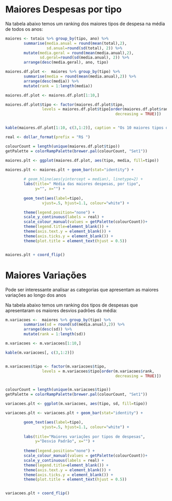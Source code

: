 
# Maiores Despesas por tipo

Na tabela abaixo temos um ranking dos maiores tipos de despesa na média de todos os anos:

```r

maiores <- totais %>% group_by(tipo, ano) %>% 
        summarise(media.anual = round(mean(total),2),
                  sd.anual=round(sd(total), 2)) %>%
        mutate(media.geral = round(mean(media.anual),2),
               sd.geral=round(sd(media.anual), 2)) %>%
        arrange(desc(media.geral), ano, tipo)


```

```r
maiores.df.plot <-  maiores %>% group_by(tipo) %>% 
        summarise(media = round(mean(media.anual),2)) %>%
        arrange(desc(media)) %>%
        mutate(rank = 1:length(media))

maiores.df.plot <- maiores.df.plot[1:10,]

maiores.df.plot$tipo <- factor(maiores.df.plot$tipo,
                levels = maiores.df.plot$tipo[order(maiores.df.plot$rank,
                                                decreasing = TRUE)])


kable(maiores.df.plot[1:10, c(3,1:2)], caption = "Os 10 maiores tipos de despesas")
```


```r

real <- dollar_format(prefix = "R$ ")

colourCount = length(unique(maiores.df.plot$tipo))
getPalette = colorRampPalette(brewer.pal(colourCount, "Set1"))

maiores.plt <- ggplot(maiores.df.plot, aes(tipo, media, fill=tipo))

maiores.plt <- maiores.plt + geom_bar(stat="identity") +
 
        # geom_hline(aes(yintercept = median), linetype=2) +
        labs(title=" Média das maiores despesas, por tipo", 
             y="", x="") + 
                
        geom_text(aes(label=tipo),
                vjust=.5, hjust=1.1, colour="white") +

        theme(legend.position="none") +    
        scale_y_continuous(labels = real) +
        scale_colour_manual(values = getPalette(colourCount))+                
        theme(legend.title=element_blank()) +
        theme(axis.text.y = element_blank()) + 
        theme(axis.ticks.y = element_blank()) + 
        theme(plot.title = element_text(hjust = 0.5))    


maiores.plt + coord_flip()
```


# Maiores Variações 


Pode ser interessante analisar as categorias que apresentam as maiores variações ao longo dos anos


Na tabela abaixo temos um ranking dos tipos de despesas que apresentaram os maiores desvios padrões da média:

```r

m.variacoes <-  maiores %>% group_by(tipo) %>% 
        summarise(sd = round(sd(media.anual),2)) %>%
        arrange(desc(sd)) %>%
        mutate(rank = 1:length(sd))

m.variacoes <- m.variacoes[1:10,]

kable(m.variacoes[, c(3,1:2)])


m.variacoes$tipo <- factor(m.variacoes$tipo,
                levels = m.variacoes$tipo[order(m.variacoes$rank, 
                                                decreasing = TRUE)])


colourCount = length(unique(m.variacoes$tipo))
getPalette = colorRampPalette(brewer.pal(colourCount, "Set1"))

variacoes.plt <- ggplot(m.variacoes, aes(tipo, sd, fill=tipo))

variacoes.plt <- variacoes.plt + geom_bar(stat="identity") +

        geom_text(aes(label=tipo),
                vjust=.5, hjust=1.1, colour="white") +
        
        labs(title="Maiores variações por tipos de despesas", 
             y="Desvio Padrão", x="") + 
                
        theme(legend.position="none") +        
        scale_colour_manual(values = getPalette(colourCount))+   
        scale_y_continuous(labels = real) +
        theme(legend.title=element_blank()) +
        theme(axis.text.y = element_blank()) + 
        theme(axis.ticks.y = element_blank()) + 
        theme(plot.title = element_text(hjust = 0.5))                 


variacoes.plt + coord_flip()


```



